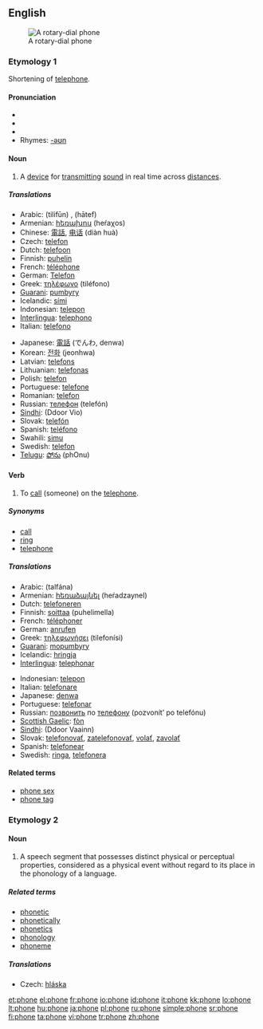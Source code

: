 {{see|-phone}}
{{wikipedia}}
==English==
[[Image:Dialog gr 1972.jpg|thumb|right|A rotary-dial phone]]

===Etymology 1===
Shortening of [[telephone]].

====Pronunciation====
* {{IPA|/ˈfoʊn/}}
* {{SAMPA|/<tt>"foUn</tt>/}}
* {{audio|en-us-phone.ogg|Audio (US)}}
* Rhymes: [[Rhymes:English:-əʊn|-əʊn]]

====Noun====
{{en-noun}}

# A [[device]] for [[transmit]]ting [[sound]] in real time across [[distance]]s.

=====Translations=====
{{trans-top|A device for transmitting sound (telephone)}}
* Arabic: {{Arab|[[تلفون]]}} (tilifūn) {{m}}, {{Arab|[[هاتف]]}} (hātef) {{m}}
* Armenian: [[հեռախոս]] (heŕaχos)
* Chinese: [[電話]], [[电话]] (diàn huà)
* Czech: [[telefon]] {{m}}
* Dutch: [[telefoon]] {{m}}
* Finnish: [[puhelin]]
* French: [[téléphone]] {{m}}
* German: [[Telefon]] {{n}}
* Greek: [[τηλέφωνο]] (tiléfono) {{n}}
* [[Guarani]]: [[pumbyry]]
* Icelandic: [[sími]] {{m}}
* Indonesian: [[telepon]]
* [[Interlingua]]: [[telephono]]
* Italian: [[telefono]] {{m}}
{{trans-mid}}
* Japanese: [[電話]] (でんわ, denwa)
* Korean: [[전화]] (jeonhwa)
* Latvian: [[telefons]] {{m}}
* Lithuanian: [[telefonas]] {{m}}
* Polish: [[telefon]] {{m}}
* Portuguese: [[telefone]] {{m}}
* Romanian: [[telefon]] {{n}}
* Russian: [[телефон]] (telefón) {{m}}
* [[Sindhi]]: {{SDchar|[[ڏُور وايو]]}} (Ddoor Vio) {{m}}
* Slovak: [[telefón#Slovak|telefón]] {{m}}
* Spanish: [[teléfono]] {{m}}
* Swahili: [[simu]]
* Swedish: [[telefon]] {{c}}
* [[Telugu]]: [[ఫోను]] (phOnu)
{{trans-bottom}}

====Verb====
{{en-verb|phon|ing}}

# {{transitive}} To [[call]] (someone) on the [[telephone]].

=====Synonyms=====
* [[call]]
* [[ring]]
* [[telephone]]

=====Translations=====
{{top}}
* Arabic: {{Arab|[[تلفن]]}} (talfána)
* Armenian: [[հեռաձայնել]] (heŕadzaynel)
* Dutch: [[telefoneren]]
* Finnish: [[soittaa]] (puhelimella)
* French: [[téléphoner]]
* German: [[anrufen]]
* Greek: [[τηλεφωνήσει]] (tilefonísi)
* [[Guarani]]: [[mopumbyry]]
* Icelandic: [[hringja]]
* [[Interlingua]]: [[telephonar]]
{{mid}}
* Indonesian: [[telepon]]
* Italian: [[telefonare]]
* Japanese: [[denwa]]
* Portuguese: [[telefonar]]
* Russian: [[позвонить]] по [[телефон|телефону]] (pozvonít’ po telefónu)
* [[Scottish Gaelic]]: [[fòn]]
* [[Sindhi]]: {{SDchar|[[ڏُور وائڻُ]]}} (Ddoor Vaainn)
* Slovak: [[telefonovať]], [[zatelefonovať]], [[volať]], [[zavolať]]
* Spanish: [[telefonear]]
* Swedish: [[ringa]], [[telefonera]]
{{bottom}}

====Related terms====
* [[phone sex]]
* [[phone tag]]

===Etymology 2===

====Noun====
{{en-noun}}

# {{linguistics}} A speech segment that possesses distinct physical or perceptual properties, considered as a physical event without regard to its place in the phonology of a language.

=====Related terms=====
* [[phonetic]]
* [[phonetically]]
* [[phonetics]]
* [[phonology]]
* [[phoneme]]

=====Translations=====
{{trans-top|speech segment}}
* Czech: [[hláska]] {{f}}
{{trans-mid}}
{{trans-bottom}}

[[et:phone]]
[[el:phone]]
[[fr:phone]]
[[io:phone]]
[[id:phone]]
[[it:phone]]
[[kk:phone]]
[[lo:phone]]
[[lt:phone]]
[[hu:phone]]
[[ja:phone]]
[[pl:phone]]
[[ru:phone]]
[[simple:phone]]
[[sr:phone]]
[[fi:phone]]
[[ta:phone]]
[[vi:phone]]
[[tr:phone]]
[[zh:phone]]